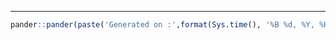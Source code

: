 
-----------

```r
pander::pander(paste('Generated on :',format(Sys.time(), '%B %d, %Y, %H:%M')),level=6)
```